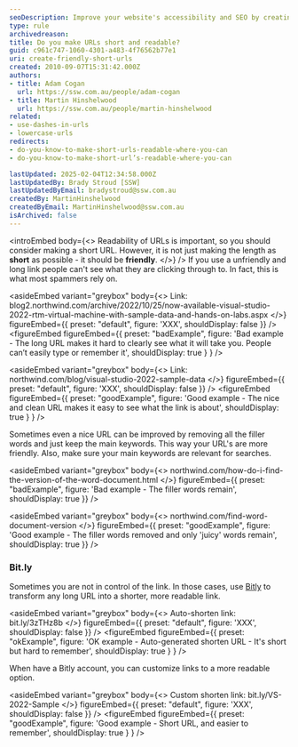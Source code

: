```yaml
---
seoDescription: Improve your website's accessibility and SEO by creating short, readable URLs that clearly convey their purpose.
type: rule
archivedreason:
title: Do you make URLs short and readable?
guid: c961c747-1060-4301-a483-4f76562b77e1
uri: create-friendly-short-urls
created: 2010-09-07T15:31:42.000Z
authors:
- title: Adam Cogan
  url: https://ssw.com.au/people/adam-cogan
- title: Martin Hinshelwood
  url: https://ssw.com.au/people/martin-hinshelwood
related:
- use-dashes-in-urls
- lowercase-urls
redirects:
- do-you-know-to-make-short-urls-readable-where-you-can
- do-you-know-to-make-short-url’s-readable-where-you-can

lastUpdated: 2025-02-04T12:34:58.000Z
lastUpdatedBy: Brady Stroud [SSW]
lastUpdatedByEmail: bradystroud@ssw.com.au
createdBy: MartinHinshelwood
createdByEmail: MartinHinshelwood@ssw.com.au
isArchived: false
---
```


<introEmbed
  body={<>
Readability of URLs is important, so you should consider making a short URL. However, it is not just making the length as **short** as possible - it should be **friendly**.
  </>}
/>
If you use a unfriendly and long link people can't see what they are clicking through to. In fact, this is what most spammers rely on.

<asideEmbed
  variant="greybox"
  body={<>
    Link: blog2.northwind.com/archive/2022/10/25/now-available-visual-studio-2022-rtm-virtual-machine-with-sample-data-and-hands-on-labs.aspx
  </>}
  figureEmbed={{
    preset: "default",
    figure: 'XXX',
    shouldDisplay: false
  }}
/>
<figureEmbed figureEmbed={{
  preset: "badExample",
  figure: 'Bad example - The long URL makes it hard to clearly see what it will take you. People can’t easily type or remember it',
  shouldDisplay: true
} } />


<asideEmbed
  variant="greybox"
  body={<>
    Link: northwind.com/blog/visual-studio-2022-sample-data
  </>}
  figureEmbed={{
    preset: "default",
    figure: 'XXX',
    shouldDisplay: false
  }}
/>
<figureEmbed figureEmbed={{
  preset: "goodExample",
  figure: 'Good example - The nice and clean URL makes it easy to see what the link is about',
  shouldDisplay: true
} } />


Sometimes even a nice URL can be improved by removing all the filler words and just keep the main keywords. This way your URL's are more friendly. Also, make sure your main keywords are relevant for searches.

<asideEmbed
  variant="greybox"
  body={<>
    northwind.com/how-do-i-find-the-version-of-the-word-document.html
  </>}
  figureEmbed={{
    preset: "badExample",
    figure: 'Bad example - The filler words remain',
    shouldDisplay: true
  }}
/>

<asideEmbed
  variant="greybox"
  body={<>
    northwind.com/find-word-document-version
  </>}
  figureEmbed={{
    preset: "goodExample",
    figure: 'Good example - The filler words removed and only \'juicy\' words remain',
    shouldDisplay: true
  }}
/>

### Bit.ly

Sometimes you are not in control of the link. In those cases, use [Bitly](https://bitly.com/) to transform any long URL into a shorter, more readable link.

<asideEmbed
  variant="greybox"
  body={<>
    Auto-shorten link: bit.ly/3zTHz8b
  </>}
  figureEmbed={{
    preset: "default",
    figure: 'XXX',
    shouldDisplay: false
  }}
/>
<figureEmbed figureEmbed={{
  preset: "okExample",
  figure: 'OK example - Auto-generated shorten URL - It\'s short but hard to remember',
  shouldDisplay: true
} } />


When have a Bitly account, you can customize links to a more readable option.

<asideEmbed
  variant="greybox"
  body={<>
    Custom shorten link: bit.ly/VS-2022-Sample
  </>}
  figureEmbed={{
    preset: "default",
    figure: 'XXX',
    shouldDisplay: false
  }}
/>
<figureEmbed figureEmbed={{
  preset: "goodExample",
  figure: 'Good example - Short URL, and easier to remember',
  shouldDisplay: true
} } />

